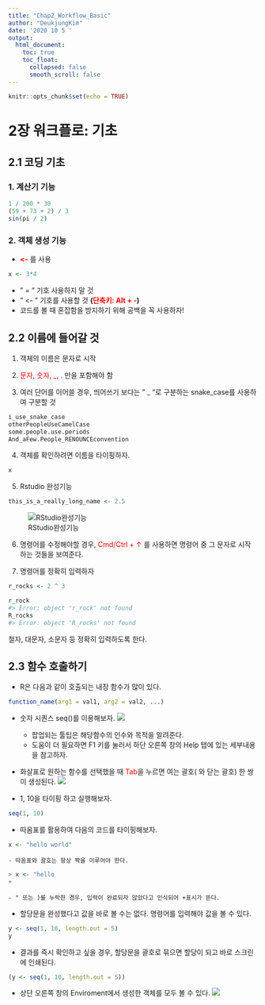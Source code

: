 ```yaml
---
title: "Chap2_Workflow_Basic"
author: "DeukjungKim"
date: '2020 10 5 '
output:
  html_document:
    toc: true
    toc_float:
      collapsed: false
      smooth_scroll: false
---
```


```r
knitr::opts_chunk$set(echo = TRUE)
```

# **2장 워크플로: 기초**

## **2.1 코딩 기초**
### 1. 계산기 기능  
```r
1 / 200 * 30
(59 + 73 + 2) / 3
sin(pi / 2)
```
  

### 2. 객체 생성 기능  
  - **<span style="color: red;"><-</span>** 를 사용  
```r
x <- 3*4
```
  - " = " 기호 사용하지 말 것
  - " <- " 기호를 사용할 것 
  **(<span style="color: red;">단축키: Alt + -</span>)**
  - 코드를 볼 때 혼잡함을 방지하기 위해 공백을 꼭 사용하자!
  
## **2.2 이름에 들어갈 것**
 1. 객체의 이름은 문자로 시작

 2. <span style="color: red;">문자, 숫자, _, .</span> 만을 포함해야 함
 
 3. 여러 단어를 이어쓸 경우, 띄어쓰기 보다는 " <span style="color: red;">_</span> "로 구분하는 snake_case를 사용하여 구분할 것
 
```r
i_use_snake_case
otherPeopleUseCamelCase
some.people.use.periods
And_aFew.People_RENOUNCEconvention
```

 4. 객체를 확인하려면 이름을 타이핑하자.
```r
x
```

 5. Rstudio 완성기능
```r
this_is_a_really_long_name <- 2.5
```

![RStudio완성기능](C:\Users\emrwn\Desktop\R_Education_Data\Review_R_edu\R_NCS_2020\Markdown\image./RStudio.jpg)

 6. 명령어를 수정해야할 경우, <span style="color: red;">Cmd/Ctrl + ↑</span> 를 사용하면 명령어 중 그 문자로 시작 하는 것들을 보여준다.
 
 7. 명령어를 정확히 입력하자
```r
r_rocks <- 2 ^ 3
```

```r
r_rock
#> Error: object 'r_rock' not found
R_rocks
#> Error: object 'R_rocks' not found
```
철자, 대문자, 소문자 등 정확히 입력하도록 한다.

  
## **2.3 함수 호출하기**

- R은 다음과 같이 호출되는 내장 함수가 많이 있다.
```r
function_name(arg1 = val1, arg2 = val2, ...)
```
- 숫자 시퀀스 seq()를 이용해보자.
![](C:\Users\emrwn\Desktop\R_Education_Data\Review_R_edu\R_NCS_2020\Markdown\image./seq.jpg)

    - 팝업되는 툴팁은 해당함수의 인수와 목적을 알려준다.
    - 도움이 더 필요하면 F1 키를 눌러서 하단 오른쪽 창의 Help 탭에 있는 세부내용을 참고하자.  
    
    
    
- 화살표로 원하는 함수를 선택했을 때 <span style="color: red;">Tab</span>을 누르면 여는 괄호( 와 닫는 괄호) 한 쌍이 생성된다.
![](C:\Users\emrwn\Desktop\R_Education_Data\Review_R_edu\R_NCS_2020\Markdown\image./make_seq.jpg)
  
- 1, 10을 타이핑 하고 실행해보자. 
```r
seq(1, 10)
```
  
- 따옴표를 활용하여 다음의 코드를 타이핑해보자.
```r
x <- "hello world"
```

    - 따옴표와 괄호는 항상 짝을 이루어야 한다.

```r
> x <- "hello
+
```

    - " 또는 )를 누락한 경우, 입력이 완료되자 않았다고 인식되어 +표시가 뜬다.
  
- 할당문을 완성했다고 값을 바로 볼 수는 없다. 명령어를 입력해야 값을 볼 수 있다.
```r
y <- seq(1, 10, length.out = 5)
y
```
  
- 결과를 즉시 확인하고 싶을 경우, 할당문을 괄호로 묶으면 할당이 되고 바로 스크린에 인쇄된다.
```r
(y <- seq(1, 10, length.out = 5))
```
  
- 상단 오른쪽 창의 Enviroment에서 생성한 객체를 모두 볼 수 있다.
![](C:\Users\emrwn\Desktop\R_Education_Data\Review_R_edu\R_NCS_2020\Markdown\image./enviroment.png)


